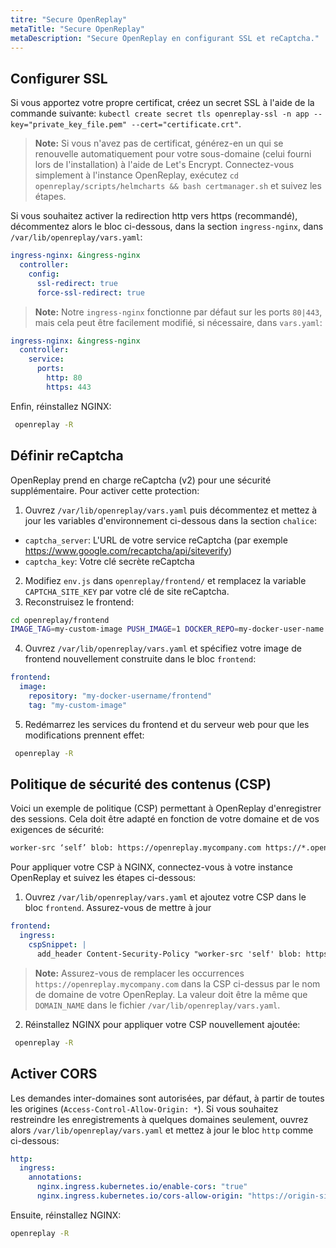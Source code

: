 ```yaml
---
titre: "Secure OpenReplay"
metaTitle: "Secure OpenReplay"
metaDescription: "Secure OpenReplay en configurant SSL et reCaptcha."
---
```


## Configurer SSL

Si vous apportez votre propre certificat, créez un secret SSL à l'aide de la commande suivante: `kubectl create secret tls openreplay-ssl -n app --key="private_key_file.pem" --cert="certificate.crt"`.

> **Note:** Si vous n'avez pas de certificat, générez-en un qui se renouvelle automatiquement pour votre sous-domaine (celui fourni lors de l'installation) à l'aide de Let's Encrypt. Connectez-vous simplement à l'instance OpenReplay, exécutez `cd openreplay/scripts/helmcharts && bash certmanager.sh` et suivez les étapes.

Si vous souhaitez activer la redirection http vers https (recommandé), décommentez alors le bloc ci-dessous, dans la section `ingress-nginx`, dans `/var/lib/openreplay/vars.yaml`:


```yaml
ingress-nginx: &ingress-nginx
  controller:
    config:
      ssl-redirect: true
      force-ssl-redirect: true
```


> **Note:** Notre `ingress-nginx` fonctionne par défaut sur les ports `80|443`, mais cela peut être facilement modifié, si nécessaire, dans `vars.yaml`:


```yaml
ingress-nginx: &ingress-nginx
  controller:
    service:
      ports:
        http: 80
        https: 443
```


Enfin, réinstallez NGINX:


```bash
 openreplay -R
```


## Définir reCaptcha

OpenReplay prend en charge reCaptcha (v2) pour une sécurité supplémentaire. Pour activer cette protection:

1. Ouvrez `/var/lib/openreplay/vars.yaml` puis décommentez et mettez à jour les variables d'environnement ci-dessous dans la section `chalice`:
- `captcha_server`: L'URL de votre service reCaptcha (par exemple https://www.google.com/recaptcha/api/siteverify)
- `captcha_key`: Votre clé secrète reCaptcha

2. Modifiez `env.js` dans `openreplay/frontend/` et remplacez la variable `CAPTCHA_SITE_KEY` par votre clé de site reCaptcha.
3. Reconstruisez le frontend:


```bash
cd openreplay/frontend
IMAGE_TAG=my-custom-image PUSH_IMAGE=1 DOCKER_REPO=my-docker-user-name bash -x build.sh
```


4. Ouvrez `/var/lib/openreplay/vars.yaml` et spécifiez votre image de frontend nouvellement construite dans le bloc `frontend`:


```yaml
frontend:
  image:
    repository: "my-docker-username/frontend"
    tag: "my-custom-image"
```


5. Redémarrez les services du frontend et du serveur web pour que les modifications prennent effet:


```bash
 openreplay -R
```


## Politique de sécurité des contenus (CSP)

Voici un exemple de politique (CSP) permettant à OpenReplay d'enregistrer des sessions. Cela doit être adapté en fonction de votre domaine et de vos exigences de sécurité:


```html
worker-src ‘self’ blob: https://openreplay.mycompany.com https://*.openreplay.com; script-src ‘self’ https://openreplay.mycompany.com https://*.openreplay.com;
```


Pour appliquer votre CSP à NGINX, connectez-vous à votre instance OpenReplay et suivez les étapes ci-dessous:

1. Ouvrez `/var/lib/openreplay/vars.yaml` et ajoutez votre CSP dans le bloc `frontend`. Assurez-vous de mettre à jour


```yaml
frontend:
  ingress:
    cspSnippet: |
      add_header Content-Security-Policy "worker-src 'self' blob: https://openreplay.mycompany.com https://*.openreplay.com; script-src 'self' https://openreplay.mycompany.com https://*.openreplay.com;";
```


> **Note:** Assurez-vous de remplacer les occurrences `https://openreplay.mycompany.com` dans la CSP ci-dessus par le nom de domaine de votre OpenReplay. La valeur doit être la même que `DOMAIN_NAME` dans le fichier `/var/lib/openreplay/vars.yaml`.

2. Réinstallez NGINX pour appliquer votre CSP nouvellement ajoutée:


```bash
 openreplay -R
```


## Activer CORS

Les demandes inter-domaines sont autorisées, par défaut, à partir de toutes les origines (`Access-Control-Allow-Origin: *`). Si vous souhaitez restreindre les enregistrements à quelques domaines seulement, ouvrez alors `/var/lib/openreplay/vars.yaml` et mettez à jour le bloc `http` comme ci-dessous:


```yaml
http:
  ingress:
    annotations:
      nginx.ingress.kubernetes.io/enable-cors: "true"
      nginx.ingress.kubernetes.io/cors-allow-origin: "https://origin-site1.com:443, http://origin-site2.com"
```


Ensuite, réinstallez NGINX:


```bash
openreplay -R
```

